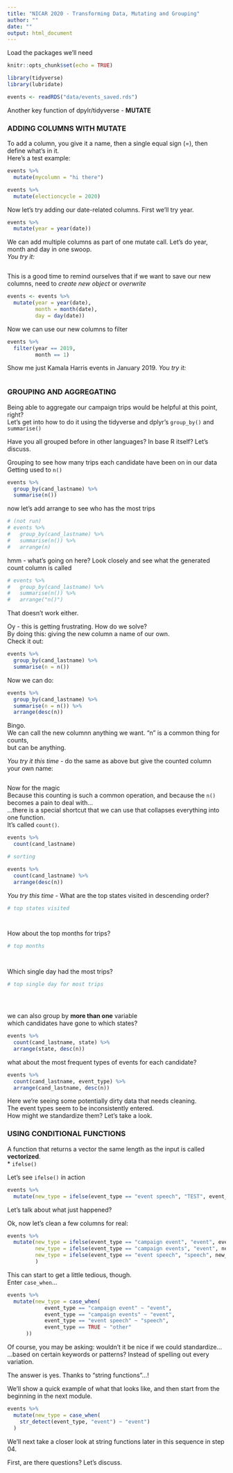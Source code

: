 ```yaml
---
title: "NICAR 2020 - Transforming Data, Mutating and Grouping"
author: ""
date: ""
output: html_document
---
```


Load the packages we'll need

```r
knitr::opts_chunk$set(echo = TRUE)

library(tidyverse)
library(lubridate)

events <- readRDS("data/events_saved.rds")

```

Another key function of dpylr/tidyverse - **MUTATE**

### ADDING COLUMNS WITH MUTATE  
  
To add a column, you give it a name, then a single equal sign (=), then define what's in it.  
Here's a test example:

```r
events %>% 
  mutate(mycolumn = "hi there")

```


```r
events %>% 
  mutate(electioncycle = 2020)

```

Now let's try adding our date-related columns.  First we'll try year.

```r
events %>% 
  mutate(year = year(date))

```

We can add multiple columns as part of one mutate call. Let's do year, month and day in one swoop.  
*You try it:*

```r





```


This is a good time to remind ourselves that if we want to save our new columns, need to *create new object* or *overwrite*

```r
events <- events %>% 
  mutate(year = year(date),
         month = month(date),
         day = day(date))

```

Now we can use our new columns to filter

```r
events %>% 
  filter(year == 2019,
         month == 1)

```

Show me just Kamala Harris events in January 2019. *You try it:*


```r




```


### GROUPING AND AGGREGATING  
 
 
Being able to aggregate our campaign trips would be helpful at this point, right?  
Let's get into how to do it using the tidyverse and dplyr's `group_by()` and `summarise()` 
  
Have you all grouped before in other languages? In base R itself?  Let's discuss.  
  
Grouping to see how many trips each candidate have been on in our data  
Getting used to `n()`

```r
events %>% 
  group_by(cand_lastname) %>% 
  summarise(n())

```

now let's add arrange to see who has the most trips

```r
# (not run)  
# events %>% 
#   group_by(cand_lastname) %>% 
#   summarise(n()) %>% 
#   arrange(n)

```

hmm - what's going on here? Look closely and see what the generated count column is called

```r
# events %>% 
#   group_by(cand_lastname) %>% 
#   summarise(n()) %>% 
#   arrange("n()")

```

That doesn't work either.   
  
Oy - this is getting frustrating. How do we solve?  
By doing this: giving the new column a name of our own.  
Check it out:

```r
events %>% 
  group_by(cand_lastname) %>% 
  summarise(n = n()) 

```

Now we can do:

```r
events %>% 
  group_by(cand_lastname) %>% 
  summarise(n = n()) %>% 
  arrange(desc(n))

```

Bingo.  
We can call the new columnn anything we want. "n" is a common thing for counts,  
but can be anything. 
 
*You try it this time* - do the same as above but give the counted column your own name:

```r






```

Now for the magic  
Because this counting is such a common operation, and because the `n()` becomes a pain to deal with...  
...there is a special shortcut that we can use that collapses everything into one function.  
It's called `count()`.

```r
events %>% 
  count(cand_lastname)
```


```r
# sorting

events %>% 
  count(cand_lastname) %>% 
  arrange(desc(n))
```

*You try this time* - What are the top states visited in descending order?

```r
# top states visited




```

How about the top months for trips?

```r
# top months




```

Which single day had the most trips?
```r
# top single day for most trips





```

we can also group by **more than one** variable  
which candidates have gone to which states?

```r
events %>% 
  count(cand_lastname, state) %>% 
  arrange(state, desc(n))

```

what about the most frequent types of events for each candidate?

```r
events %>% 
  count(cand_lastname, event_type) %>% 
  arrange(cand_lastname, desc(n))

```

Here we're seeing some potentially dirty data that needs cleaning.  
The event types seem to be inconsistently entered.  
How might we standardize them? Let's take a look.  

### USING CONDITIONAL FUNCTIONS
  
A function that returns a vector the same length as the input is called **vectorized**.  
* `ifelse()`  
  
Let's see `ifelse()` in action

```r
events %>% 
  mutate(new_type = ifelse(event_type == "event speech", "TEST", event_type)) 

```

Let's talk about what just happened?

Ok, now let's clean a few columns for real:

```r
events %>% 
  mutate(new_type = ifelse(event_type == "campaign event", "event", event_type),
         new_type = ifelse(event_type == "campaign events", "event", new_type),
         new_type = ifelse(event_type == "event speech", "speech", new_type)
         ) 

```

This can start to get a little tedious, though.  
Enter `case_when`...

```r
events %>%
  mutate(new_type = case_when(
            event_type == "campaign event" ~ "event",
            event_type == "campaign events" ~ "event",
            event_type == "event speech" ~ "speech",
            event_type == TRUE ~ "other"
      ))

```

Of course, you may be asking: wouldn't it be nice if we could standardize...  
...based on certain keywords or patterns?  Instead of spelling out every variation.  
  
The answer is yes. Thanks to "string functions"...!  
  
We'll show a quick example of what that looks like, and then start from the beginning in the next module.  

```r
events %>%
  mutate(new_type = case_when(
    str_detect(event_type, "event") ~ "event")
  )

```

We'll next take a closer look at string functions later in this sequence in step 04.
  
First, are there questions? Let's discuss.






